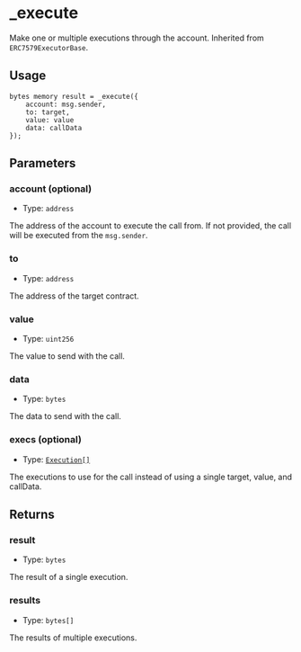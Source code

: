 # \_execute

Make one or multiple executions through the account. Inherited from `ERC7579ExecutorBase`.

## Usage

```solidity copy
bytes memory result = _execute({
    account: msg.sender,
    to: target,
    value: value
    data: callData
});
```

## Parameters

### account (optional)

- Type: `address`

The address of the account to execute the call from. If not provided, the call will be executed from the `msg.sender`.

### to

- Type: `address`

The address of the target contract.

### value

- Type: `uint256`

The value to send with the call.

### data

- Type: `bytes`

The data to send with the call.

### execs (optional)

- Type: [`Execution[]`](/modulekit/glossary/types#execution)

The executions to use for the call instead of using a single target, value, and callData.

## Returns

### result

- Type: `bytes`

The result of a single execution.

### results

- Type: `bytes[]`

The results of multiple executions.

